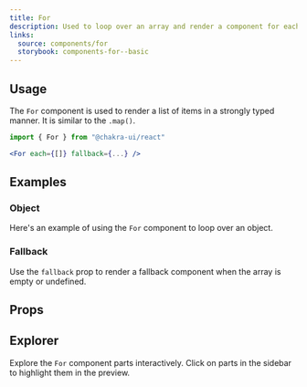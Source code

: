 ```yaml
---
title: For
description: Used to loop over an array and render a component for each item.
links:
  source: components/for
  storybook: components-for--basic
---
```


<ExampleTabs name="for-basic" />

## Usage

The `For` component is used to render a list of items in a strongly typed
manner. It is similar to the `.map()`.

```jsx
import { For } from "@chakra-ui/react"
```

```jsx
<For each={[]} fallback={...} />
```

## Examples

### Object

Here's an example of using the `For` component to loop over an object.

<ExampleTabs name="for-with-object" />

### Fallback

Use the `fallback` prop to render a fallback component when the array is empty
or undefined.

<ExampleTabs name="for-with-fallback" />

## Props

<PropTable component="For" part="For" />

## Explorer

Explore the `For` component parts interactively. Click on parts in the sidebar
to highlight them in the preview.

<Explorer name="for-basic" />
